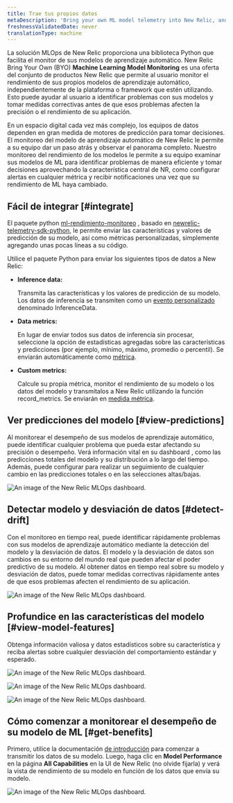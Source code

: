 ```yaml
---
title: Trae tus propios datos
metaDescription: 'Bring your own ML model telemetry into New Relic, and start getting value from your ML model data in just a few minutes'
freshnessValidatedDate: never
translationType: machine
---
```








La solución MLOps de New Relic proporciona una biblioteca Python que facilita el monitor de sus modelos de aprendizaje automático. New Relic Bring Your Own (BYO) <DoNotTranslate>**Machine Learning Model Monitoring**</DoNotTranslate> es una oferta del conjunto de productos New Relic que permite al usuario monitor el rendimiento de sus propios modelos de aprendizaje automático, independientemente de la plataforma o framework que estén utilizando. Esto puede ayudar al usuario a identificar problemas con sus modelos y tomar medidas correctivas antes de que esos problemas afecten la precisión o el rendimiento de su aplicación.

En un espacio digital cada vez más complejo, los equipos de datos dependen en gran medida de motores de predicción para tomar decisiones. El monitoreo del modelo de aprendizaje automático de New Relic le permite a su equipo dar un paso atrás y observar el panorama completo. Nuestro monitoreo del rendimiento de los modelos le permite a su equipo examinar sus modelos de ML para identificar problemas de manera eficiente y tomar decisiones aprovechando la característica central de NR, como configurar alertas en cualquier métrica y recibir notificaciones una vez que su rendimiento de ML haya cambiado.

## Fácil de integrar [#integrate]

El paquete python [ml-rendimiento-monitoreo](https://github.com/newrelic-experimental/ml-performance-monitoring) , basado en [newrelic-telemetry-sdk-python](https://github.com/newrelic/newrelic-telemetry-sdk-python)​​, le permite enviar las características y valores de predicción de su modelo, así como métricas personalizadas, simplemente agregando unas pocas líneas a su código.

Utilice el paquete Python para enviar los siguientes tipos de datos a New Relic:

* <DoNotTranslate>**Inference data:**</DoNotTranslate>

  Transmita las características y los valores de predicción de su modelo. Los datos de inferencia se transmiten como un [evento personalizado](/docs/data-apis/ingest-apis/introduction-event-api/) denominado InferenceData.

* <DoNotTranslate>**Data metrics:**</DoNotTranslate>

  En lugar de enviar todos sus datos de inferencia sin procesar, seleccione la opción de estadísticas agregadas sobre las características y predicciones (por ejemplo, mínimo, máximo, promedio o percentil). Se enviarán automáticamente como [métrica](/docs/data-apis/ingest-apis/metric-api/introduction-metric-api/).

* <DoNotTranslate>**Custom metrics:**</DoNotTranslate>

  Calcule su propia métrica, monitor el rendimiento de su modelo o los datos del modelo y transmítalos a New Relic utilizando la función record_metrics. Se enviarán en [medida métrica](/docs/data-apis/ingest-apis/metric-api/introduction-metric-api/).

## Ver predicciones del modelo [#view-predictions]

Al monitorear el desempeño de sus modelos de aprendizaje automático, puede identificar cualquier problema que pueda estar afectando su precisión o desempeño. Verá información vital en su dashboard , como las predicciones totales del modelo y su distribución a lo largo del tiempo. Además, puede configurar <InlinePopover type="alerts"/>para realizar un seguimiento de cualquier cambio en las predicciones totales o en las selecciones altas/bajas.

<img
  title="An image of the model performance and predictions in New Relic"
  alt="An image of the New Relic MLOps dashboard."
  src={modelperformancemonitoringPredictions}
/>

## Detectar modelo y desviación de datos [#detect-drift]

Con el monitoreo en tiempo real, puede identificar rápidamente problemas con sus modelos de aprendizaje automático mediante la detección del modelo y la desviación de datos. El modelo y la desviación de datos son cambios en su entorno del mundo real que pueden afectar el poder predictivo de su modelo. Al obtener datos en tiempo real sobre su modelo y desviación de datos, puede tomar medidas correctivas rápidamente antes de que esos problemas afecten el rendimiento de su aplicación.

<img
  title="An image of the model and data drift in New Relic"
  alt="An image of the New Relic MLOps dashboard."
  src={modelperformancemonitoringPerformanceDrift}
/>

## Profundice en las características del modelo [#view-model-features]

Obtenga información valiosa y datos estadísticos sobre su característica y reciba alertas sobre cualquier desviación del comportamiento estándar y esperado.

<img
  title="An image of the model features in New Relic"
  alt="An image of the New Relic MLOps dashboard."
  src={modelperformancemonitoringModelFeatures}
/>

<img
  title="An image of the feature distribution in New Relic"
  alt="An image of the New Relic MLOps dashboard."
  src={modelperformancemonitoringFeatureDistribution}
/>

<img
  title="An image of the model count, missing values, and standard deviation in New Relic"
  alt="An image of the New Relic MLOps dashboard."
  src={modelperformancemonitoringStandardDeviation}
/>

## Cómo comenzar a monitorear el desempeño de su modelo de ML [#get-benefits]

Primero, utilice la documentación [de introducción](/docs/mlops/bring-your-own/getting-started-byo/) para comenzar a transmitir los datos de su modelo. Luego, haga clic en <DoNotTranslate>**Model Performance**</DoNotTranslate> en la página <DoNotTranslate>**All Capabilities**</DoNotTranslate> en la UI de New Relic (no olvide fijarla) y verá la vista de rendimiento de su modelo en función de los datos que envía su modelo.

<img
  title="An image of the model performance tab in the New Relic navigation menu"
  alt="An image of the New Relic MLOps dashboard."
  src={modelperformancemonitoringModelPerformanceTab}
/>